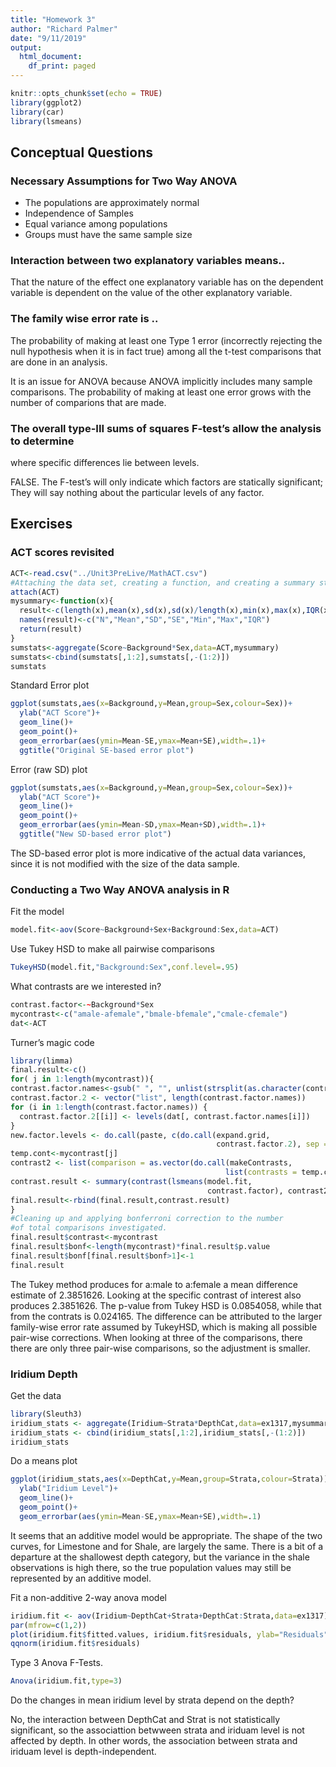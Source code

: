 ```yaml
---
title: "Homework 3"
author: "Richard Palmer"
date: "9/11/2019"
output:
  html_document:
    df_print: paged
---
```


```r
knitr::opts_chunk$set(echo = TRUE)
library(ggplot2)
library(car)
library(lsmeans)
```

## Conceptual Questions

### Necessary Assumptions for Two Way ANOVA

- The populations are approximately normal
- Independence of Samples
- Equal variance among populations
- Groups must have the same sample size

### Interaction between two explanatory variables means..

That the nature of the effect one explanatory variable has on
the dependent variable is dependent on the value of the other 
explanatory variable.

### The family wise error rate is ..

The probability of making at least one Type 1 error (incorrectly rejecting the null
hypothesis when it is in fact true) among all the t-test comparisons that are 
done in an analysis.

It is an issue for ANOVA because ANOVA implicitly includes many sample comparisons.
The probability of making at least one error grows with the number of 
comparions that are made.

### The overall type-III sums of squares F-test's allow the analysis to determine
where specific differences lie between levels.

FALSE.  The F-test's will only indicate which factors are statically significant;
They will say nothing about the particular levels of any factor.

## Exercises

### ACT scores revisited

```r
ACT<-read.csv("../Unit3PreLive/MathACT.csv")
#Attaching the data set, creating a function, and creating a summary stats table.  Note: In line 44 below, you can add other statistics like median, IQR,etc.
attach(ACT)
mysummary<-function(x){
  result<-c(length(x),mean(x),sd(x),sd(x)/length(x),min(x),max(x),IQR(x))
  names(result)<-c("N","Mean","SD","SE","Min","Max","IQR")
  return(result)
}
sumstats<-aggregate(Score~Background*Sex,data=ACT,mysummary)
sumstats<-cbind(sumstats[,1:2],sumstats[,-(1:2)])
sumstats
```

Standard Error plot
```r
ggplot(sumstats,aes(x=Background,y=Mean,group=Sex,colour=Sex))+
  ylab("ACT Score")+
  geom_line()+
  geom_point()+
  geom_errorbar(aes(ymin=Mean-SE,ymax=Mean+SE),width=.1)+
  ggtitle("Original SE-based error plot")
```

Error (raw SD) plot
```r
ggplot(sumstats,aes(x=Background,y=Mean,group=Sex,colour=Sex))+
  ylab("ACT Score")+
  geom_line()+
  geom_point()+
  geom_errorbar(aes(ymin=Mean-SD,ymax=Mean+SD),width=.1)+
  ggtitle("New SD-based error plot")
```

The SD-based error plot is more indicative of the actual data variances,
since it is not modified with the size of the data sample.

### Conducting a Two Way ANOVA analysis in R

Fit the model 
```r
model.fit<-aov(Score~Background+Sex+Background:Sex,data=ACT)
```

Use Tukey HSD to make all pairwise comparisons
```r
TukeyHSD(model.fit,"Background:Sex",conf.level=.95)
```

What contrasts are we interested in?
```r
contrast.factor<-~Background*Sex
mycontrast<-c("amale-afemale","bmale-bfemale","cmale-cfemale")
dat<-ACT
```

Turner's magic code
```r
library(limma)
final.result<-c()
for( j in 1:length(mycontrast)){
contrast.factor.names<-gsub(" ", "", unlist(strsplit(as.character(contrast.factor),split = "*", fixed = T))[-1])
contrast.factor.2 <- vector("list", length(contrast.factor.names))
for (i in 1:length(contrast.factor.names)) {
  contrast.factor.2[[i]] <- levels(dat[, contrast.factor.names[i]])
}
new.factor.levels <- do.call(paste, c(do.call(expand.grid, 
                                              contrast.factor.2), sep = ""))
temp.cont<-mycontrast[j]
contrast2 <- list(comparison = as.vector(do.call(makeContrasts, 
                                                list(contrasts = temp.cont, levels = new.factor.levels))))
contrast.result <- summary(contrast(lsmeans(model.fit, 
                                            contrast.factor), contrast2, by = NULL))
final.result<-rbind(final.result,contrast.result)
}
#Cleaning up and applying bonferroni correction to the number
#of total comparisons investigated.
final.result$contrast<-mycontrast
final.result$bonf<-length(mycontrast)*final.result$p.value
final.result$bonf[final.result$bonf>1]<-1
final.result

```

The Tukey method produces for a:male to a:female a mean difference
estimate of 2.3851626.  Looking at the specific contrast of interest
also produces 2.3851626.  The p-value from Tukey HSD is 0.0854058,
while that from the contrats is 0.024165.  The difference can be
attributed to the larger family-wise error rate assumed by TukeyHSD,
which is making all possible pair-wise corrections.  When looking 
at three of the comparisons, there there are only three pair-wise
comparisons, so the adjustment is smaller.

### Iridium Depth

Get the data
```r
library(Sleuth3)
iridium_stats <- aggregate(Iridium~Strata*DepthCat,data=ex1317,mysummary)
iridium_stats <- cbind(iridium_stats[,1:2],iridium_stats[,-(1:2)])
iridium_stats
```

Do a means plot
```r
ggplot(iridium_stats,aes(x=DepthCat,y=Mean,group=Strata,colour=Strata))+
  ylab("Iridium Level")+
  geom_line()+
  geom_point()+
  geom_errorbar(aes(ymin=Mean-SE,ymax=Mean+SE),width=.1)
```

It seems that an additive model would be appropriate.  The shape of the two
curves, for Limestone and for Shale, are largely the same.  There is a bit of
a departure at the shallowest depth category, but the variance in the shale
observations is high there, so the true population values may still be represented
by an additive model.  

Fit a non-additive 2-way anova model
```r
iridium.fit <- aov(Iridium~DepthCat+Strata+DepthCat:Strata,data=ex1317)
par(mfrow=c(1,2))
plot(iridium.fit$fitted.values, iridium.fit$residuals, ylab="Residuals",xlab="Fitted")
qqnorm(iridium.fit$residuals)
```

Type 3 Anova F-Tests.

```r
Anova(iridium.fit,type=3)
```

Do the changes in mean iridium level by strata depend on the depth?

No, the interaction between DepthCat and Strat is not statistically 
significant, so the associattion betwween strata and iriduam level is
not affected by depth.  In other words, the association between
strata and iriduam level is depth-independent.










